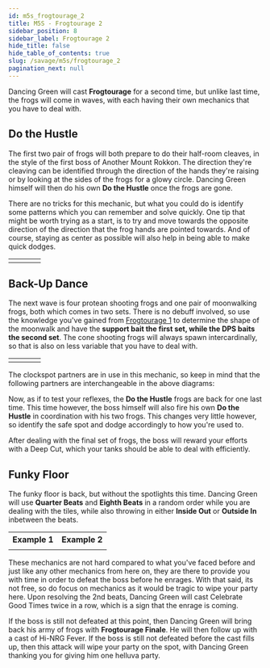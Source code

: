 ```yaml
---
id: m5s_frogtourage_2
title: M5S - Frogtourage 2
sidebar_position: 8
sidebar_label: Frogtourage 2
hide_title: false
hide_table_of_contents: true
slug: /savage/m5s/frogtourage_2
pagination_next: null
---
```


Dancing Green will cast <strong>Frogtourage</strong> for a second time, but unlike last time, the frogs will come in waves, with each having their own mechanics that you have to deal with.

## Do the Hustle

The first two pair of frogs will both prepare to do their half-room cleaves, in the style of the first boss of Another Mount Rokkon. The direction they're cleaving can be identified through the direction of the hands they're raising or by looking at the sides of the frogs for a glowy circle. Dancing Green himself will then do his own <strong>Do the Hustle</strong> once the frogs are gone.

<KittenAsset path='m5s/frogtourage2_do_the_hustle1.webm' wrapper='div' />

There are no tricks for this mechanic, but what you could do is identify some patterns which you can remember and solve quickly. One tip that might be worth trying as a start, is to try and move towards the opposite direction of the direction that the frog hands are pointed towards. And of course, staying as center as possible will also help in being able to make quick dodges.

<table>
    <tr>
        <td><KittenAsset path='m5s/frogtourage2_cleave_northsafe.png' /></td>
        <td><KittenAsset path='m5s/frogtourage2_cleave_eastsafe.png' /></td>
        <td><KittenAsset path='m5s/frogtourage2_cleave_southsafe.png' /></td>
        <td><KittenAsset path='m5s/frogtourage2_cleave_westsafe.png' /></td>
    </tr>
</table>

## Back-Up Dance

The next wave is four protean shooting frogs and one pair of moonwalking frogs, both which comes in two sets. There is no debuff involved, so use the knowledge you've gained from [Frogtourage 1](/savage/m5s/frogtourage_1) to determine the shape of the moonwalk and have the **support bait the first set, while the DPS baits the second set**. The cone shooting frogs will always spawn intercardinally, so that is also on less variable that you have to deal with.

<table>
    <tr>
        <td><KittenAsset path='m5s/frogtourage2_backupdance_pattern1.png' /></td>
        <td><KittenAsset path='m5s/frogtourage2_backupdance_pattern2.png' /></td>
        <td><KittenAsset path='m5s/frogtourage2_backupdance_pattern3.png' /></td>
        <td><KittenAsset path='m5s/frogtourage2_backupdance_pattern4.png' /></td>
    </tr>
</table>

The clockspot partners are in use in this mechanic, so keep in mind that the following partners are interchangeable in the above diagrams:

<Role role='MT' /><Role role='D3' /> <Role role='ST' /><Role role='D2' /> <Role role='H1' /><Role role='D1' /> <Role role='H2' /><Role role='D4' />

<KittenAsset path='m5s/frogtourage2_backupdance_example.webm' wrapper='div' />

Now, as if to test your reflexes, the <strong>Do the Hustle</strong> frogs are back for one last time. This time however, the boss himself will also fire his own <strong>Do the Hustle</strong> in coordination with his two frogs. This changes very little however, so identify the safe spot and dodge accordingly to how you're used to.

<KittenAsset path='m5s/frogtourage2_do_the_hustle2.webm' wrapper='div' />

After dealing with the final set of frogs, the boss will reward your efforts with a <Tankbuster>Deep Cut</Tankbuster>, which your tanks should be able to deal with efficiently.

## Funky Floor

The funky floor is back, but without the spotlights this time. Dancing Green will use <strong>Quarter Beats</strong> and <strong>Eighth Beats</strong> in a random order while you are dealing with the tiles, while also throwing in either <strong>Inside Out</strong> or <strong>Outside In</strong> inbetween the beats.

<table>
    <tr>
        <th>Example 1<br /><Role role='H2' /></th>
        <th>Example 2<br /><Role role='D3' /></th>
    </tr>
    <tr>
        <td><KittenAsset path='m5s/frogtourage2_funkyfloor_example1.webm' /></td>
        <td><KittenAsset path='m5s/frogtourage2_funkyfloor_example2.webm' /></td>
    </tr>
</table>

These mechanics are not hard compared to what you've faced before and just like any other mechanics from here on, they are there to provide you with time in order to defeat the boss before he enrages. With that said, its not free, so do focus on mechanics as it would be tragic to wipe your party here. Upon resolving the 2nd beats, Dancing Green will cast <Raidwide>Celebrate Good Times</Raidwide> twice in a row, which is a sign that the enrage is coming.

If the boss is still not defeated at this point, then Dancing Green will bring back his army of frogs with <strong>Frogtourage Finale</strong>. He will then follow up with a cast of <Enrage>Hi-NRG Fever</Enrage>. If the boss is still not defeated before the cast fills up, then this attack will wipe your party on the spot, with Dancing Green thanking you for giving him one helluva party.

